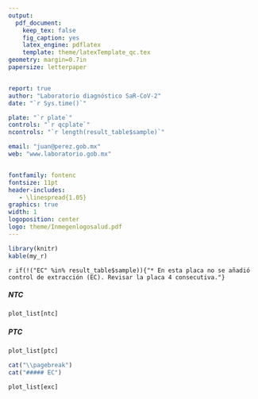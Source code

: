 ```yaml
---
output: 
  pdf_document:
    keep_tex: false
    fig_caption: yes
    latex_engine: pdflatex
    template: theme/latexTemplate_qc.tex
geometry: margin=0.7in
papersize: letterpaper


report: true
author: "Laboratorio diagnóstico SaR-CoV-2"
date: "`r Sys.time()`"

plate: "`r plate`"
controls: "`r qcplate`"
ncontrols: "`r length(result_table$sample)`"

email: "juan@perez.gob.mx"
web: "www.laboratorio.gob.mx"


fontfamily: fontenc
fontsize: 11pt
header-includes:
   - \linespread{1.05}
graphics: true
width: 1
logoposition: center
logo: theme/Inmegenlogosalud.pdf
---
```

```r

library(knitr)
kable(my_r)
```  

\scriptsize `r if(!("EC" %in% result_table$sample)){"* En esta placa no se añadió control de extracción (EC). Revisar la placa 4 consecutiva."}`  \par  

##### NTC

```r

plot_list[ntc]

```
\pagebreak

##### PTC

```r

plot_list[ptc]

```

```r
cat("\\pagebreak")
cat("##### EC")
```


```r

plot_list[exc]

```

